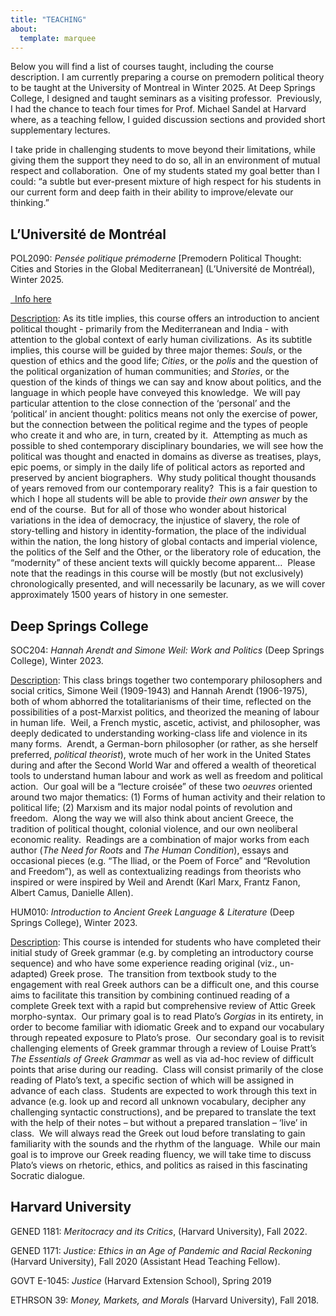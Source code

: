```yaml
---
title: "TEACHING"
about: 
  template: marquee
---
```


Below you will find a list of courses taught, including the course description. I am currently preparing a course on premodern political theory to be taught at the University of Montreal in Winter 2025. At Deep Springs College, I designed and taught seminars as a visiting professor.  Previously, I had the chance to teach four times for Prof. Michael Sandel at Harvard where, as a teaching fellow, I guided discussion sections and provided short supplementary lectures.

I take pride in challenging students to move beyond their limitations, while giving them the support they need to do so, all in an environment of mutual respect and collaboration.  One of my students stated my goal better than I could: “a subtle but ever-present mixture of high respect for his students in our current form and deep faith in their ability to improve/elevate our thinking.”

## **L'Université de Montréal**

POL2090: *Pensée politique prémoderne* \[Premodern Political Thought: Cities and Stories in the Global Mediterranean\] (L'Université de Montréal), Winter 2025.
```{=html}
<p class="text-left">
  <a class="btn btn-info btn-sm" href="https://pol.umontreal.ca/public/FAS/science_politique/Documents/1-PROGRAMMES_ET_COURS/Cours_et_horaires/Hiver_2025/POL2090_H25_Tilleczek.pdf" target="_blank">
    </i>&ensp;Info here
  </a>
```


[Description]{.underline}: As its title implies, this course offers an introduction to ancient political thought - primarily from the Mediterranean and India - with attention to the global context of early human civilizations.  As its subtitle implies, this course will be guided by three major themes: *Souls*, or the question of ethics and the good life; *Cities*, or the *polis* and the question of the political organization of human communities; and *Stories*, or the question of the kinds of things we can say and know about politics, and the language in which people have conveyed this knowledge.  We will pay particular attention to the close connection of the ‘personal’ and the ‘political’ in ancient thought: politics means not only the exercise of power, but the connection between the political regime and the types of people who create it and who are, in turn, created by it.  Attempting as much as possible to shed contemporary disciplinary boundaries, we will see how the political was thought and enacted in domains as diverse as treatises, plays, epic poems, or simply in the daily life of political actors as reported and preserved by ancient biographers.  Why study political thought thousands of years removed from our contemporary reality?  This is a fair question to which I hope all students will be able to provide *their own answer* by the end of the course.  But for all of those who wonder about historical variations in the idea of democracy, the injustice of slavery, the role of story-telling and history in identity-formation, the place of the individual within the nation, the long history of global contacts and imperial violence, the politics of the Self and the Other, or the liberatory role of education, the “modernity” of these ancient texts will quickly become apparent...  Please note that the readings in this course will be mostly (but not exclusively) chronologically presented, and will necessarily be lacunary, as we will cover approximately 1500 years of history in one semester.

## **Deep Springs College**

SOC204: *Hannah Arendt and Simone Weil: Work and Politics* (Deep Springs College), Winter 2023.

[Description]{.underline}: This class brings together two contemporary philosophers and social critics, Simone Weil (1909-1943) and Hannah Arendt (1906-1975), both of whom abhorred the totalitarianisms of their time, reflected on the possibilities of a post-Marxist politics, and theorized the meaning of labour in human life.  Weil, a French mystic, ascetic, activist, and philosopher, was deeply dedicated to understanding working-class life and violence in its many forms.  Arendt, a German-born philosopher (or rather, as she herself preferred, *political theorist*), wrote much of her work in the United States during and after the Second World War and offered a wealth of theoretical tools to understand human labour and work as well as freedom and political action.  Our goal will be a “lecture croisée” of these two *oeuvres* oriented around two major thematics: (1) Forms of human activity and their relation to political life; (2) Marxism and its major nodal points of revolution and freedom.  Along the way we will also think about ancient Greece, the tradition of political thought, colonial violence, and our own neoliberal economic reality.  Readings are a combination of major works from each author (*The Need for Roots* and *The Human Condition*), essays and occasional pieces (e.g. “The Iliad, or the Poem of Force” and “Revolution and Freedom”), as well as contextualizing readings from theorists who inspired or were inspired by Weil and Arendt (Karl Marx, Frantz Fanon, Albert Camus, Danielle Allen).

HUM010: *Introduction to Ancient Greek Language & Literature* (Deep Springs College), Winter 2023.

[Description]{.underline}: This course is intended for students who have completed their initial study of Greek grammar (e.g. by completing an introductory course sequence) and who have some experience reading original (viz., un-adapted) Greek prose.  The transition from textbook study to the engagement with real Greek authors can be a difficult one, and this course aims to facilitate this transition by combining continued reading of a complete Greek text with a rapid but comprehensive review of Attic Greek morpho-syntax.  Our primary goal is to read Plato’s *Gorgias* in its entirety, in order to become familiar with idiomatic Greek and to expand our vocabulary through repeated exposure to Plato’s prose.  Our secondary goal is to revisit challenging elements of Greek grammar through a review of Louise Pratt’s *The Essentials of Greek Grammar* as well as via ad-hoc review of difficult points that arise during our reading.  Class will consist primarily of the close reading of Plato’s text, a specific section of which will be assigned in advance of each class.  Students are expected to work through this text in advance (e.g. look up and record all unknown vocabulary, decipher any challenging syntactic constructions), and be prepared to translate the text with the help of their notes – but without a prepared translation – ‘live’ in class.  We will always read the Greek out loud before translating to gain familiarity with the sounds and the rhythm of the language.  While our main goal is to improve our Greek reading fluency, we will take time to discuss Plato’s views on rhetoric, ethics, and politics as raised in this fascinating Socratic dialogue. 

## **Harvard University**

GENED 1181: *Meritocracy and its Critics*, (Harvard University), Fall 2022.

GENED 1171: *Justice: Ethics in an Age of Pandemic and Racial Reckoning* (Harvard University), Fall 2020 (Assistant Head Teaching Fellow).

GOVT E-1045: *Justice* (Harvard Extension School), Spring 2019

ETHRSON 39: *Money, Markets, and Morals* (Harvard University), Fall 2018. 
